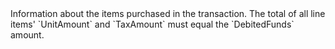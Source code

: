   
<ResponseField name="LineItems" type="array (object)">
Information about the items purchased in the transaction. The total of all line items' `UnitAmount` and `TaxAmount` must equal the `DebitedFunds` amount.

<Expandable title="properties">
<NameResponse/>
<QuantityResponse/>
<UnitAmountResponse/>
<TaxAmountResponse/>
<Sku_Klarna_Response/>
<Category_Klarna_Response/>
</Expandable> 
</ResponseField>